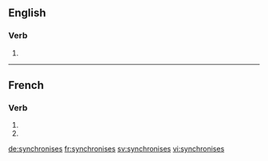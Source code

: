 {{also|synchronisés}}
==English==

===Verb===
{{head|en}}

# {{en-third-person singular of|synchronise}}

----

==French==

===Verb===
{{fr-verb-form}}

# {{conjugation of|synchroniser||2|s|pres|ind|lang=fr}}
# {{conjugation of|synchroniser||2|s|pres|sub|lang=fr}}

[[de:synchronises]]
[[fr:synchronises]]
[[sv:synchronises]]
[[vi:synchronises]]